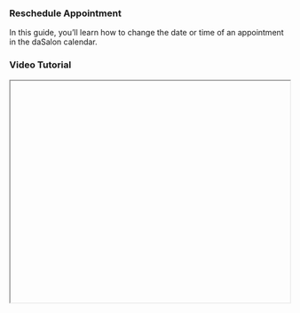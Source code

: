 


<div className="mdx-content">

### Reschedule Appointment
 


<p className="mb-6 leading-relaxed">
In this guide, you’ll learn how to change the date or time of an appointment in the daSalon calendar.
</p>


### <h3 className="text-xl font-medium text-gray-800 mb-2"> Video Tutorial</h3>

<iframe
  width="100%"
  height="400"
  title="Reschedule appointments tutorial"
  allowFullScreen
  className="rounded-lg mb-8"
/>

---


### Reschedule Appointment

<p className="mb-4"><strong>Purpose</strong>: Change the date/time of an appointment due to client or staff needs.</p>

### <h3 className="text-xl font-medium text-gray-800 mb-2"> Steps: </h3>

<p className="mb-2">❶ Go to the <Link href="https://partner.dasalon.com/dashboard/appointments" className="text-blue-600 underline font-medium">Appointments</Link> section from the sidebar.</p>

<p className="mb-2">❷ Click <strong>⋮ → Reschedule</strong> from the appointment row</p>

<p className="mb-2">OR</p>

<ul className="mb-2 list-disc list-inside">
  <li>Click on the <strong>Appointment ID</strong></li>
  <li>Then click <strong>⋮ → Reschedule</strong> from the side panel.</li>
</ul>

<p className="mb-2">❸ A reschedule prompt will appear.</p>
<p className="mb-2">❹ Select a <strong>new date and/or time</strong>.</p>
<p className="mb-2">❺ Click <strong>Reschedule</strong> to save.</p>

<p className="mb-4">✅ A confirmation message shows the appointment has been rescheduled.</p>

<p className="mb-6"><strong>Tip</strong>: Avoid last-minute reschedules if your salon has a cancellation/rescheduling policy.</p>



---
<div className="space-y-4 mt-6">

<div className="my-10 border-t border-gray-200" />


<h3 className="text-xl font-semibold text-black mb-4 mt-10"> More questions about this? </h3>
</div>



<div className="space-y-4 mt-6">
  <details className="bg-white rounded-md p-4 border border-gray-300">
  <summary
    className="font-medium text-base text-gray-900"
    style={{
      backgroundColor: 'transparent',
      outline: 'none',
      cursor: 'pointer',
      userSelect: 'none',
      listStyle: 'none', // prevents default list style if applied accidentally
    }}
  >Can I reschedule a completed appointment?</summary>
    <p className="mt-2 text-sm text-gray-700">No. Only upcoming appointments can be rescheduled.</p>
  </details>

  <details className="bg-white rounded-md p-4 border border-gray-300">
  <summary
    className="font-medium text-base text-gray-900"
    style={{
      backgroundColor: 'transparent',
      outline: 'none',
      cursor: 'pointer',
      userSelect: 'none',
      listStyle: 'none', // prevents default list style if applied accidentally
    }}
  >
    Can I reschedule a completed appointment?
  </summary>
  <p className="mt-2 text-sm text-gray-700">
    No. Only upcoming appointments can be rescheduled.
  </p>
</details>
</div>
</div>
---
<div className="space-y-4 mt-6">

<div className="my-10 border-t border-gray-200" />

<div className="mdx-content mt-10">

Was this article helpful?

<div style={{ display: 'flex', gap: '1rem', marginTop: '0.5rem' }}>
  <button style={{ padding: '0.5rem', borderRadius: '9999px', backgroundColor: '#f0f0f0' }}>
    👍
  </button>
  <button style={{ padding: '0.5rem', borderRadius: '9999px', backgroundColor: '#f0f0f0' }}>
   👎
  </button>
</div>

---
</div>
</div>
